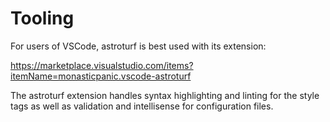 # Tooling

For users of VSCode, <Brand>astroturf</Brand> is best used with its extension:

https://marketplace.visualstudio.com/items?itemName=monasticpanic.vscode-astroturf

The astroturf extension handles syntax highlighting and linting for the
style tags as well as validation and intellisense for configuration files.
